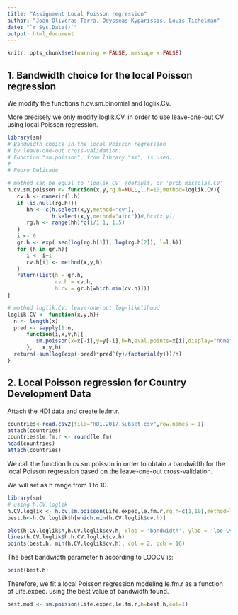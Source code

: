 ```yaml
---
title: "Assignment Local Poisson regression"
author: "Joan Oliveras Torra, Odysseas Kyparissis, Louis Tichelman"
date: "`r Sys.Date()`"
output: html_document
---
```


```r
knitr::opts_chunk$set(warning = FALSE, message = FALSE)
```
## 1. Bandwidth choice for the local Poisson regression

We modify the functions h.cv.sm.binomial and loglik.CV.

More precisely we only modify loglik.CV, in order to use leave-one-out CV using local Poisson regression. 

```r
library(sm)
# Bandwidth choice in the local Poisson regression 
# by leave-one-out cross-validation.
# Function "sm.poisson", from library "sm", is used.
#
# Pedro Delicado

# method can be equal to 'loglik.CV' (default) or 'prob.missclas.CV'
h.cv.sm.poisson <- function(x,y,rg.h=NULL,l.h=10,method=loglik.CV){
   cv.h <- numeric(l.h)
   if (is.null(rg.h)){
      hh <- c(h.select(x,y,method="cv"),
              h.select(x,y,method="aicc"))#,hcv(x,y))
      rg.h <- range(hh)*c(1/1.1, 1.5)
   }
   i <- 0
   gr.h <- exp( seq(log(rg.h[1]), log(rg.h[2]), l=l.h))
   for (h in gr.h){
      i <- i+1
      cv.h[i] <- method(x,y,h)
   }
   return(list(h = gr.h, 
               cv.h = cv.h, 
               h.cv = gr.h[which.min(cv.h)]))
}

# method loglik.CV: leave-one-out log-likelihood
loglik.CV <- function(x,y,h){
  n <- length(x)
  pred <- sapply(1:n,
      function(i,x,y,h){
         sm.poisson(x=x[-i],y=y[-i],h=h,eval.points=x[i],display="none")$estimate
      },   x,y,h)
  return(-sum(log(exp(-pred)*pred^(y)/factorial(y)))/n)
}
```

## 2. Local Poisson regression for Country Development Data

Attach the HDI data and create le.fm.r.

```r
countries<-read.csv2(file="HDI.2017.subset.csv",row.names = 1)
attach(countries)
countries$le.fm.r <- round(le.fm)
head(countries)
attach(countries)
```

We call the function h.cv.sm.poisson in order to obtain a bandwidth for the local Poisson regression based on the leave-one-out cross-validation.

We will set as h range from 1 to 10.

```r
library(sm)
# using h.CV.loglik
h.CV.loglik <- h.cv.sm.poisson(Life.expec,le.fm.r,rg.h=c(1,10),method=loglik.CV)
best.h<-h.CV.loglik$h[which.min(h.CV.loglik$cv.h)]

plot(h.CV.loglik$h,h.CV.loglik$cv.h, xlab = 'bandwidth', ylab = 'loo-CV estimation of (negative) expected log-likelihood', main = 'bandwidth choice')
lines(h.CV.loglik$h,h.CV.loglik$cv.h)
points(best.h, min(h.CV.loglik$cv.h), col = 2, pch = 16)
```

The best bandwidth parameter h according to LOOCV is:

```r
print(best.h)
```

Therefore, we fit a local Poisson regression modeling le.fm.r as a function of Life.expec. using the best value of bandwidth found.

```r
best.mod <- sm.poisson(Life.expec,le.fm.r,h=best.h,col=1)
```













